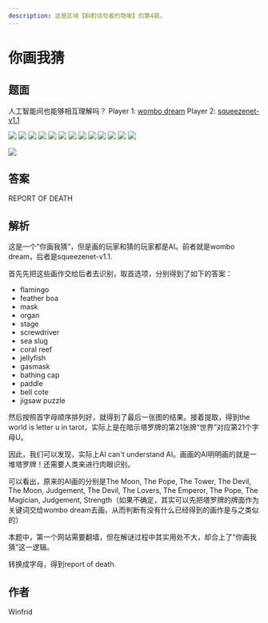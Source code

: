 ```yaml
---
description: 这是区域【斟酌词句者的隐喻】的第4题。
---
```


# 你画我猜

## 题面

人工智能间也能够相互理解吗？
Player 1: [wombo dream](https://www.wombo.art/)
Player 2: [squeezenet-v1.1](https://transcranial.github.io/keras-js/#/squeezenet-v1.1)

![](./04-ni-hua-wo-cai.assets/image_1.webp) ![](./04-ni-hua-wo-cai.assets/image_2.webp) ![](./04-ni-hua-wo-cai.assets/image_3.webp) ![](./04-ni-hua-wo-cai.assets/image_4.webp) ![](./04-ni-hua-wo-cai.assets/image_5.webp) ![](./04-ni-hua-wo-cai.assets/image_6.webp) ![](./04-ni-hua-wo-cai.assets/image_7.webp) ![](./04-ni-hua-wo-cai.assets/image_8.webp) ![](./04-ni-hua-wo-cai.assets/image_9.webp) ![](./04-ni-hua-wo-cai.assets/image_10.webp) ![](./04-ni-hua-wo-cai.assets/image_11.webp) ![](./04-ni-hua-wo-cai.assets/image_12.webp) ![](./04-ni-hua-wo-cai.assets/image_13.webp)

![](./04-ni-hua-wo-cai.assets/image_14.webp)

## 答案

<AnswerBlock>REPORT OF DEATH</AnswerBlock>

## 解析

这是一个“你画我猜”，但是画的玩家和猜的玩家都是AI。前者就是wombo dream，后者是squeezenet-v1.1.

首先先把这些画作交给后者去识别，取首选项，分别得到了如下的答案：

- flamingo
- feather boa
- mask
- organ
- stage
- screwdriver
- sea slug
- coral reef
- jellyfish
- gasmask
- bathing cap
- paddle
- bell cote
- jigsaw puzzle

然后按照首字母顺序排列好，就得到了最后一张图的结果。接着提取，得到the world is letter u in tarot，实际上是在暗示塔罗牌的第21张牌“世界”对应第21个字母U。

因此，我们可以发现，实际上AI can't understand AI。画画的AI明明画的就是一堆塔罗牌！还需要人类来进行肉眼识别。

可以看出，原来的AI画的分别是The Moon, The Pope, The Tower, The Devil, The Moon, Judgement, The Devil, The Lovers, The Emperor, The Pope, The Magician, Judgement, Strength（如果不确定，其实可以先把塔罗牌的牌面作为关键词交给wombo dream去画，从而判断有没有什么已经得到的画作是与之类似的）

本题中，第一个网站需要翻墙，但在解谜过程中其实用处不大，却合上了“你画我猜”这一逻辑。

转换成字母，得到report of death.

## 作者

Winfrid
